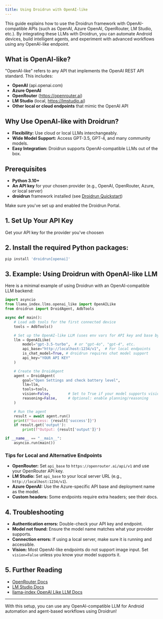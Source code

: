 ```yaml
---
title: Using Droidrun with OpenAI-like
---
```


This guide explains how to use the Droidrun framework with OpenAI-compatible APIs (such as OpenAI, Azure OpenAI, OpenRouter, LM Studio, etc.). By integrating these LLMs with Droidrun, you can automate Android devices, build intelligent agents, and experiment with advanced workflows using any OpenAI-like endpoint.

## What is OpenAI-like?

"OpenAI-like" refers to any API that implements the OpenAI REST API standard. This includes:
- **OpenAI** (api.openai.com)
- **Azure OpenAI**
- **OpenRouter** (https://openrouter.ai)
- **LM Studio** (local, https://lmstudio.ai)
- **Other local or cloud endpoints** that mimic the OpenAI API

## Why Use OpenAI-like with Droidrun?

- **Flexibility:** Use cloud or local LLMs interchangeably.
- **Wide Model Support:** Access GPT-3.5, GPT-4, and many community models.
- **Easy Integration:** Droidrun supports OpenAI-compatible LLMs out of the box.

## Prerequisites

- **Python 3.10+**
- **An API key** for your chosen provider (e.g., OpenAI, OpenRouter, Azure, or local server)
- **droidrun** framework installed (see [Droidrun Quickstart](../quickstart))
<Warning>
Make sure you've set up and enabled the Droidrun Portal.
</Warning>


## 1. Set Up Your API Key

Get your API key for the provider you've choosen

## 2. Install the required Python packages:

```sh
pip install 'droidrun[openai]'
```

## 3. Example: Using Droidrun with OpenAI-like LLM

Here is a minimal example of using Droidrun with an OpenAI-compatible LLM backend:

```python
import asyncio
from llama_index.llms.openai_like import OpenAILike
from droidrun import DroidAgent, AdbTools

async def main():
    # Load adb tools for the first connected device
    tools = AdbTools()

    # Set up the OpenAI-like LLM (uses env vars for API key and base by default)
    llm = OpenAILike(
        model="gpt-3.5-turbo",  # or "gpt-4o", "gpt-4", etc.
        api_base="http://localhost:1234/v1",  # For local endpoints
        is_chat_model=True, # droidrun requires chat model support
        api_key="YOUR API KEY"
    )

    # Create the DroidAgent
    agent = DroidAgent(
        goal="Open Settings and check battery level",
        llm=llm,
        tools=tools,
        vision=False,        # Set to True if your model supports vision
        reasoning=False,     # Optional: enable planning/reasoning
    )

    # Run the agent
    result = await agent.run()
    print(f"Success: {result['success']}")
    if result.get('output'):
        print(f"Output: {result['output']}")

if __name__ == "__main__":
    asyncio.run(main())
```

### Tips for Local and Alternative Endpoints

- **OpenRouter:** Set `api_base` to `https://openrouter.ai/api/v1` and use your OpenRouter API key.
- **LM Studio:** Set `api_base` to your local server URL (e.g., `http://localhost:1234/v1`).
- **Azure OpenAI:** Use the Azure-specific API base and deployment name as the model.
- **Custom headers:** Some endpoints require extra headers; see their docs.

## 4. Troubleshooting

- **Authentication errors:** Double-check your API key and endpoint.
- **Model not found:** Ensure the model name matches what your provider supports.
- **Connection errors:** If using a local server, make sure it is running and accessible.
- **Vision:** Most OpenAI-like endpoints do not support image input. Set `vision=False` unless you know your model supports it.

## 5. Further Reading

- [OpenRouter Docs](https://openrouter.ai/docs)
- [LM Studio Docs](https://lmstudio.ai/docs)
- [llama-index OpenAI Like LLM Docs](https://docs.llamaindex.ai/en/stable/api_reference/llms/openai_like/)

---

With this setup, you can use any OpenAI-compatible LLM for Android automation and agent-based workflows using Droidrun!
